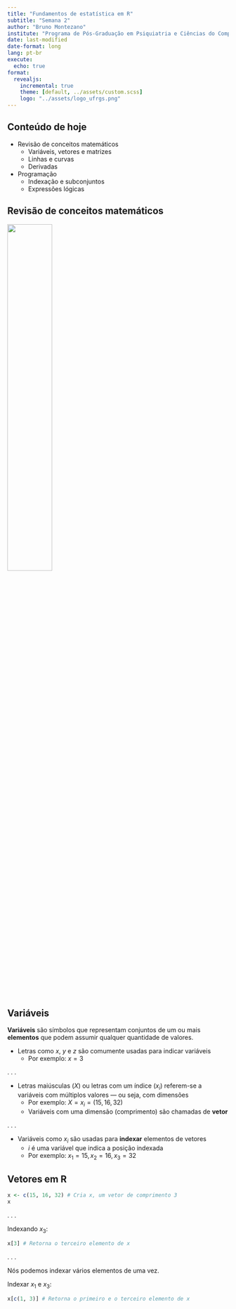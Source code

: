 ```yaml
---
title: "Fundamentos de estatística em R"
subtitle: "Semana 2"
author: "Bruno Montezano"
institute: "Programa de Pós-Graduação em Psiquiatria e Ciências do Comportamento\nUniversidade Federal do Rio Grande do Sul"
date: last-modified
date-format: long
lang: pt-br
execute:
  echo: true
format:
  revealjs:
    incremental: true
    theme: [default, ../assets/custom.scss]
    logo: "../assets/logo_ufrgs.png"
---
```


## Conteúdo de hoje

- Revisão de conceitos matemáticos
  - Variáveis, vetores e matrizes
  - Linhas e curvas
  - Derivadas

- Programação
  - Indexação e subconjuntos
  - Expressões lógicas
  
## Revisão de conceitos matemáticos

![](../assets/meme_revisao_matematica.jpg){fig-align="center" width=45%}

## Variáveis {.smaller}

**Variáveis** são símbolos que representam conjuntos de um ou mais **elementos**
que podem assumir qualquer quantidade de valores.

::: {.nonincremental}
- Letras como $x$, $y$ e $z$ são comumente usadas para indicar variáveis
  - Por exemplo: $x = 3$
:::

. . .

::: {.nonincremental}
- Letras maiúsculas ($X$) ou letras com um índice ($x_i$) referem-se a variáveis
com múltiplos valores — ou seja, com dimensões
  - Por exemplo: $X = x_i = (15, 16, 32)$
  - Variáveis com uma dimensão (comprimento) são chamadas de **vetor**
:::

. . .

::: {.nonincremental}
- Variáveis como $x_i$ são usadas para **indexar** elementos de vetores
  - $i$ é uma variável que indica a posição indexada
  - Por exemplo: $x_1 = 15, x_2 = 16, x_3 = 32$
:::

## Vetores em R

```r
x <- c(15, 16, 32) # Cria x, um vetor de comprimento 3
x
```

. . .

Indexando $x_3$:

```r
x[3] # Retorna o terceiro elemento de x
```

. . .

Nós podemos indexar vários elementos de uma vez.

Indexar $x_1$ e $x_3$:

```r
x[c(1, 3)] # Retorna o primeiro e o terceiro elemento de x
```

